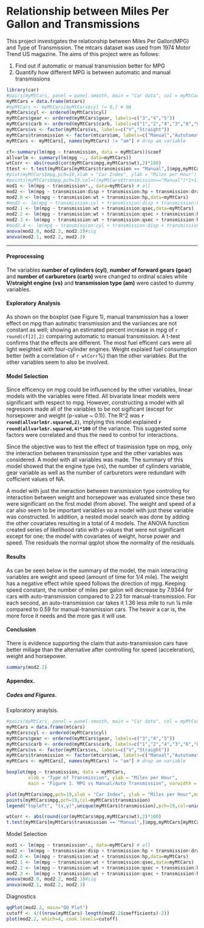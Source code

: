 Relationship between Miles Per Gallon and Transmissions 
========================================================

This project investigates the relationship between Miles Per Gallon(MPG) and Type of Transmission. The mtcars dataset was used from 1974 Motor Trend US magazine. The aims of this project were as follows:

1. Find out if automatic or manual transmission better for MPG
2. Quantify how different MPG is between automatic and manual transmissions

```r
library(car)
#pairs(myMtCars, panel = panel.smooth, main = "Car data", col = myMtCars$transmission)
myMtCars = data.frame(mtcars)
#myMtCars <- myMtCars[myMtCars$cyl != 8,] # NA
myMtCars$cyl <- ordered(myMtCars$cyl)
myMtCars$gear <- ordered(myMtCars$gear, labels=c("3","4","5"))
myMtCars$carb <- ordered(myMtCars$carb, labels=c("1","2","4","3","6","8"))
myMtCars$vs <- factor(myMtCars$vs, labels=c("V","Straight"))
myMtCars$transmission <- factor(mtcars$am, labels=c("Manual","Autotomatic"))
myMtCars <- myMtCars[, names(myMtCars) != "am"] # drop am variable

cf<-summary(lm(mpg ~ transmission, data = myMtCars))$coef   
allvarlm <- summary(lm(mpg ~., data=myMtCars))
wtCorr <- abs(round(cor(myMtCars$mpg,myMtCars$wt),2)*100)
ttest <- t.test(myMtCars[myMtCars$transmission == "Manual",]$mpg,myMtCars[myMtCars$transmission != "Manual",]$mpg)
#plot(myMtCars$mpg,pch=19,xlab = "Car Index", ylab = "Miles per Hour")
#points(myMtCars$mpg,pch=19,col=((myMtCars$transmission=="Manual")*1+1))
mod1 <- lm(mpg ~ transmission*., data=myMtCars) # all
mod2 <- lm(mpg ~ transmission:disp + transmission:hp + transmission:drat + transmission:wt + transmission:qsec,data=myMtCars) # remove NA
mod2.0 <- lm(mpg ~ transmission:wt + transmission:hp,data=myMtCars)
#mod3 <- lm(mpg ~ transmission:cyl + transmission:disp + transmission:hp + transmission:drat + transmission:wt + transmission:qsec,data=myMtCars)
mod2.1 <- lm(mpg ~ transmission:wt + transmission:qsec,data=myMtCars)
mod2.2 <- lm(mpg ~ transmission:wt + transmission:qsec + transmission:hp,data=myMtCars)
mod2.3 <- lm(mpg ~ transmission:wt + transmission:qsec + transmission:hp + transmission:disp,data=myMtCars)
#mod2.4 <- lm(mpg ~ transmission:cyl + transmission:disp + transmission:hp + transmission:drat + transmission:wt + transmission:qsec,data=myMtCars)
anova(mod2.0, mod2.2, mod2.3)#sig
anova(mod2.1, mod2.2, mod2.3)
```
--------------------------------------------------------
#### Preprocessing
The variables **number of cylinders (cyl)**, **number of forward gears (gear)** and **number of carburetors (carb)**  were changed to ordinal scales while **V/straight engine (vs)** and **transmission type (am)** were casted to dummy variables.

#### Exploratory Analysis
As shown on the boxplot (see Figure 1), manual transmission has a lower effect on mpg than autmatic transmission and the variiances are not constant as well; showing an estimated percent increase in mpg of `r round(cf[2],2)` comparing automatic to manual transmission. A t-test confirms that the effects are different. The most fuel efficent cars were all light weighted with four-cylinder engines. Weight explaied fuel consumption better (with a correlation of `r wtCorr`%) than the other variables. But the other variables seem to also be involved. 

#### Model Selection
Since efficency on mpg could be influsenced by the other variables, linear models with the variables were fitted. All bivariate linear models were significant with respect to mpg. However, constructing a model with all regressors made all of the variables to be not sigificant (except for horsepower and weight (p-value ~ 0.1)). The R^2 was **`r round(allvarlm$r.squared,2)`**, implying this model explained **`r round(allvarlm$r.squared,4)*100`** of the variance. This suggested some factors were correlated and thus the need to control for interactions. 

Since the objective was to test the effect of trasmission type on mpg, only the interaction between transmission type and the other variables was considered. A model with all variables was made. The summary of this model showed that the engine type (vs), the number of cylinders variable, gear variable as well as the number of carburetors were redundant with cofficient values of NA. 

A model with just the ineraction between transmission type controling for interaction between weight and horsepower was evaluated since these two were significant on the first model (from above). The weight and speed of a car also seem to be important variables so a model with just these variable was constructed. In addition, a nested model search was done by adding the other covariates resulting in a total of 4 models. The ANOVA function created series of likelihood ratio with p-values that were not significant except for one; the model with covariates of weight, horse power and speed. The residuals the normal qqplot show the normality of the residuals.

#### Results
As can be seen below in the summary of the model, the main interacting variables are weight and speed (amount of time for 1/4 mile). The weight has a negative effect while speed follows the direction of mpg. Keeping speed constant,  the number of miles per galon will decrease by 7.9344 for cars with auto-transmission compared to 2.23 for manual-transmission. For each second,  an auto-transmission car takes it 1.36 less mile to run ¼ mile compared to 0.59 for manual-transmission cars. The heavir a car is, the more force it needs and the more gas it will use.

#### Conclusion
There is evidence supporting the claim that auto-transmission cars have better millage than the alternative after controlling for speed (acceleration), weight and horsepower.

```r
summary(mod2.2)
```

#### Appendex.
##### Codes and Figures.
Exploratory anaylsis.
```r
#pairs(myMtCars, panel = panel.smooth, main = "Car data", col = myMtCars$transmission)
myMtCars = data.frame(mtcars)
myMtCars$cyl <- ordered(myMtCars$cyl)
myMtCars$gear <- ordered(myMtCars$gear, labels=c("3","4","5"))
myMtCars$carb <- ordered(myMtCars$carb, labels=c("1","2","4","3","6","8"))
myMtCars$vs <- factor(myMtCars$vs, labels=c("V","Straight"))
myMtCars$transmission <- factor(mtcars$am, labels=c("Manual","Autotomatic"))
myMtCars <- myMtCars[, names(myMtCars) != "am"] # drop am variable
```
```r
boxplot(mpg ~ transmission, data = myMtCars,
        xlab = "Type of Transmission", ylab = "Miles per Hour",
        main = "Figure 1. MPG vs Manual/Auto Transmission", varwidth = TRUE, col = "lightgray")

plot(myMtCars$mpg,pch=19,xlab = "Car Index", ylab = "Miles per Hour",main = "Figure 2. MPG vs Manual/Auto Transmission")
points(myMtCars$mpg,pch=19,col=myMtCars$transmission)
legend("topleft", "(x,y)",unique(myMtCars$transmission),pch=19,col=unique(myMtCars$transmission))
```

```r
wtCorr <- abs(round(cor(myMtCars$mpg,myMtCars$wt),2)*100)
t.test(myMtCars[myMtCars$transmission == "Manual",]$mpg,myMtCars[myMtCars$transmission != "Manual",]$mpg)
```
Model Selection

```r
mod1 <- lm(mpg ~ transmission*., data=myMtCars) # all
mod2 <- lm(mpg ~ transmission:disp + transmission:hp + transmission:drat + transmission:wt + transmission:qsec,data=myMtCars) # remove NA
mod2.0 <- lm(mpg ~ transmission:wt + transmission:hp,data=myMtCars)
mod2.1 <- lm(mpg ~ transmission:wt + transmission:qsec,data=myMtCars)
mod2.2 <- lm(mpg ~ transmission:wt + transmission:qsec + transmission:hp,data=myMtCars)
mod2.3 <- lm(mpg ~ transmission:wt + transmission:qsec + transmission:hp + transmission:disp,data=myMtCars)
anova(mod2.0, mod2.2, mod2.3)#sig
anova(mod2.1, mod2.2, mod2.3)
```
Diagnostics
```r
qqPlot(mod2.2, main="QQ Plot")
cutoff <- 4/((nrow(myMtCars)-length(mod2.2$coefficients)-2)) 
plot(mod2.2, which=4, cook.levels=cutoff)
```